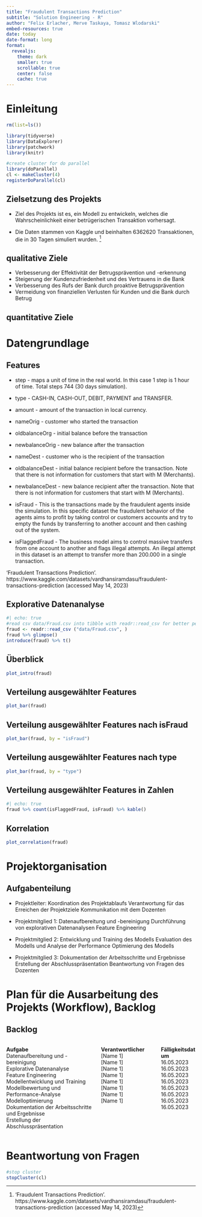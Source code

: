 ```yaml
---
title: "Fraudulent Transactions Prediction"
subtitle: "Solution Engineering - R"
author: "Felix Erlacher, Merve Taskaya, Tomasz Wlodarski"
embed-resources: true
date: today
date-format: long
format:
  revealjs: 
    theme: dark
    smaller: true
    scrollable: true
    center: false
    cache: true
---
```

# Einleitung
```r
rm(list=ls())

library(tidyverse)
library(DataExplorer)
library(patchwork)
library(knitr)

#create cluster for do parallel
library(doParallel)
cl <- makeCluster(4)
registerDoParallel(cl)
```
## Zielsetzung des Projekts
- Ziel des Projekts ist es, ein Modell zu entwickeln, welches die Wahrscheinlichkeit einer betrügerischen Transaktion vorhersagt.<br>

- Die Daten stammen von Kaggle und beinhalten 6362620 Transaktionen, die in 30 Tagen simuliert wurden. ^[‘Fraudulent Transactions Prediction’. https://www.kaggle.com/datasets/vardhansiramdasu/fraudulent-transactions-prediction (accessed May 14, 2023)] 


## qualitative Ziele

  - Verbesserung der Effektivität der Betrugsprävention und -erkennung
  - Steigerung der Kundenzufriedenheit und des Vertrauens in die Bank
  - Verbesserung des Rufs der Bank durch proaktive Betrugsprävention
  - Vermeidung von finanziellen Verlusten für Kunden und die Bank durch Betrug

## quantitative Ziele

# Datengrundlage

## Features

- step - maps a unit of time in the real world. In this case 1 step is 1 hour of time. Total steps 744 (30 days simulation).

- type - CASH-IN, CASH-OUT, DEBIT, PAYMENT and TRANSFER.

- amount - amount of the transaction in local currency.

- nameOrig - customer who started the transaction

- oldbalanceOrg - initial balance before the transaction

- newbalanceOrig - new balance after the transaction

- nameDest - customer who is the recipient of the transaction

- oldbalanceDest - initial balance recipient before the transaction. Note that there is not information for customers that start with M (Merchants).

- newbalanceDest - new balance recipient after the transaction. Note that there is not information for customers that start with M (Merchants).

- isFraud - This is the transactions made by the fraudulent agents inside the simulation. In this specific dataset the fraudulent behavior of the agents aims to profit by taking control or customers accounts and try to empty the funds by transferring to another account and then cashing out of the system.

- isFlaggedFraud - The business model aims to control massive transfers from one account to another and flags illegal attempts. An illegal attempt in this dataset is an attempt to transfer more than 200.000 in a single transaction.

::: aside
‘Fraudulent Transactions Prediction’. https://www.kaggle.com/datasets/vardhansiramdasu/fraudulent-transactions-prediction (accessed May 14, 2023)
:::



## Explorative Datenanalyse

```r
#| echo: true
#read csv data/Fraud.csv into tibble with readr::read_csv for better performance & tidyverse support
fraud <- readr::read_csv ("data/Fraud.csv", )
fraud %>% glimpse()
introduce(fraud) %>% t()
```

## Überblick
```r
plot_intro(fraud)
```
## Verteilung ausgewählter Features
```r
plot_bar(fraud)
```
## Verteilung ausgewählter Features nach isFraud
```r
plot_bar(fraud, by = "isFraud")
```
## Verteilung ausgewählter Features nach type
```r
plot_bar(fraud, by = "type")
```
## Verteilung ausgewählter Features in Zahlen
```r
#| echo: true
fraud %>% count(isFlaggedFraud, isFraud) %>% kable()
```

## Korrelation
```r
plot_correlation(fraud)
```

# Projektorganisation

## Aufgabenteilung

- Projektleiter:
  Koordination des Projektablaufs
  Verantwortung für das Erreichen der Projektziele
  Kommunikation mit dem Dozenten

- Projektmitglied 1:
  Datenaufbereitung und -bereinigung
  Durchführung von explorativen Datenanalysen
  Feature Engineering

- Projektmitglied 2:
    Entwicklung und Training des Modells
    Evaluation des Modells und Analyse der Performance
    Optimierung des Modells

- Projektmitglied 3:
    Dokumentation der Arbeitsschritte und Ergebnisse
    Erstellung der Abschlusspräsentation
    Beantwortung von Fragen des Dozenten

# Plan für die Ausarbeitung des Projekts (Workflow), Backlog

## Backlog
:::: {.columns}

::: {.column width="50%"}
<strong>Aufgabe</strong><br>
Datenaufbereitung und -bereinigung<br>
Explorative Datenanalyse <br>
Feature Engineering<br>
Modellentwicklung und Training<br>
Modellbewertung und Performance-Analyse<br>
Modelloptimierung<br>
Dokumentation der Arbeitsschritte und Ergebnisse<br>
Erstellung der Abschlusspräsentation
:::

::: {.column width="30%"}
<strong>Verantwortlicher</strong><br>
[Name 1]<br>
[Name 1]<br>
[Name 1]<br>
[Name 1]<br>
[Name 1]<br>
[Name 1]<br>
[Name 1]<br>
[Name 1]
:::

::: {.column width="20%"}
<strong>Fälligkeitsdatum</strong><br>
16.05.2023<br>
16.05.2023<br>
16.05.2023<br>
16.05.2023<br>
16.05.2023<br>
16.05.2023<br>
16.05.2023<br>
16.05.2023
:::

::::

# Beantwortung von Fragen

```r
#stop cluster
stopCluster(cl)
```